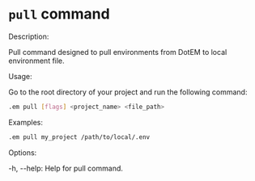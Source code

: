 # `pull` command

Description:

Pull command designed to pull environments from DotEM to local environment file.

Usage:

Go to the root directory of your project and run the following command:

```bash copy
.em pull [flags] <project_name> <file_path>
```
Examples:

```bash copy
.em pull my_project /path/to/local/.env
```

Options:

-h, --help: Help for pull command.